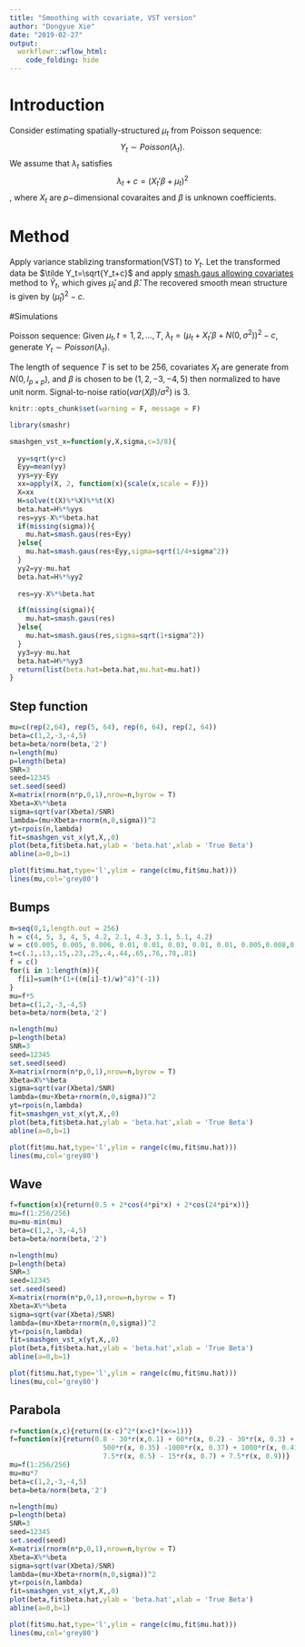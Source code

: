 ```yaml
---
title: "Smoothing with covariate, VST version"
author: "Dongyue Xie"
date: "2019-02-27"
output: 
  workflowr::wflow_html:
    code_folding: hide
---
```


# Introduction

Consider estimating spatially-structured $\mu_t$ from Poisson sequence: $$Y_t\sim Poisson(\lambda_t).$$ We assume that $\lambda_t$ satisfies $$\lambda_t+c=(X_t'\beta+\mu_t)^2$$, where $X_t$ are $p-$dimensional covaraites and $\beta$ is unknown coefficients.

# Method

Apply variance stablizing transformation(VST) to $Y_t$. Let the transformed data be $\tilde Y_t=\sqrt{Y_t+c}$ and apply [smash.gaus allowing covariates](covariate.html) method to $\tilde Y_t$, which gives $\hat\mu_t$ and $\hat\beta$. The recovered smooth mean structure is given by $(\hat\mu_t)^2-c$.

#Simulations

Poisson sequence: Given $\mu_t, t=1,2,\dots,T$, $\lambda_t=(\mu_t+X_t'\beta+N(0,\sigma^2))^2-c$, generate $Y_t\sim Poisson(\lambda_t)$.  


The length of sequence $T$ is set to be 256, covariates $X_t$ are generate from $N(0,I_{p\times p})$, and $\beta$ is chosen to be $(1,2,-3,-4,5)$ then normalized to have unit norm. Signal-to-noise ratio($var(X\beta)/\sigma^2$) is 3.

```r
knitr::opts_chunk$set(warning = F, message = F)
```

```r
library(smashr)

smashgen_vst_x=function(y,X,sigma,c=3/8){
  
  yy=sqrt(y+c)
  Eyy=mean(yy)
  yys=yy-Eyy
  xx=apply(X, 2, function(x){scale(x,scale = F)})
  X=xx
  H=solve(t(X)%*%X)%*%t(X)
  beta.hat=H%*%yys
  res=yys-X%*%beta.hat
  if(missing(sigma)){
    mu.hat=smash.gaus(res+Eyy)
  }else{
    mu.hat=smash.gaus(res+Eyy,sigma=sqrt(1/4+sigma^2))
  }
  yy2=yy-mu.hat
  beta.hat=H%*%yy2
  
  res=yy-X%*%beta.hat

  if(missing(sigma)){
    mu.hat=smash.gaus(res)
  }else{
    mu.hat=smash.gaus(res,sigma=sqrt(1+sigma^2))
  }
  yy3=yy-mu.hat
  beta.hat=H%*%yy3
  return(list(beta.hat=beta.hat,mu.hat=mu.hat))
}
```


## Step function

```r

mu=c(rep(2,64), rep(5, 64), rep(6, 64), rep(2, 64))
beta=c(1,2,-3,-4,5)
beta=beta/norm(beta,'2')
n=length(mu)
p=length(beta)
SNR=3
seed=12345
set.seed(seed)
X=matrix(rnorm(n*p,0,1),nrow=n,byrow = T)
Xbeta=X%*%beta
sigma=sqrt(var(Xbeta)/SNR)
lambda=(mu+Xbeta+rnorm(n,0,sigma))^2
yt=rpois(n,lambda)
fit=smashgen_vst_x(yt,X,,0)
plot(beta,fit$beta.hat,ylab = 'beta.hat',xlab = 'True Beta')
abline(a=0,b=1)

plot(fit$mu.hat,type='l',ylim = range(c(mu,fit$mu.hat)))
lines(mu,col='grey80')

```

## Bumps

```r

m=seq(0,1,length.out = 256)
h = c(4, 5, 3, 4, 5, 4.2, 2.1, 4.3, 3.1, 5.1, 4.2)
w = c(0.005, 0.005, 0.006, 0.01, 0.01, 0.03, 0.01, 0.01, 0.005,0.008,0.005)
t=c(.1,.13,.15,.23,.25,.4,.44,.65,.76,.78,.81)
f = c()
for(i in 1:length(m)){
  f[i]=sum(h*(1+((m[i]-t)/w)^4)^(-1))
}
mu=f*5
beta=c(1,2,-3,-4,5)
beta=beta/norm(beta,'2')

n=length(mu)
p=length(beta)
SNR=3
seed=12345
set.seed(seed)
X=matrix(rnorm(n*p,0,1),nrow=n,byrow = T)
Xbeta=X%*%beta
sigma=sqrt(var(Xbeta)/SNR)
lambda=(mu+Xbeta+rnorm(n,0,sigma))^2
yt=rpois(n,lambda)
fit=smashgen_vst_x(yt,X,,0)
plot(beta,fit$beta.hat,ylab = 'beta.hat',xlab = 'True Beta')
abline(a=0,b=1)

plot(fit$mu.hat,type='l',ylim = range(c(mu,fit$mu.hat)))
lines(mu,col='grey80')

```


## Wave

```r

f=function(x){return(0.5 + 2*cos(4*pi*x) + 2*cos(24*pi*x))}
mu=f(1:256/256)
mu=mu-min(mu)
beta=c(1,2,-3,-4,5)
beta=beta/norm(beta,'2')

n=length(mu)
p=length(beta)
SNR=3
seed=12345
set.seed(seed)
X=matrix(rnorm(n*p,0,1),nrow=n,byrow = T)
Xbeta=X%*%beta
sigma=sqrt(var(Xbeta)/SNR)
lambda=(mu+Xbeta+rnorm(n,0,sigma))^2
yt=rpois(n,lambda)
fit=smashgen_vst_x(yt,X,,0)
plot(beta,fit$beta.hat,ylab = 'beta.hat',xlab = 'True Beta')
abline(a=0,b=1)

plot(fit$mu.hat,type='l',ylim = range(c(mu,fit$mu.hat)))
lines(mu,col='grey80')
```


## Parabola

```r


r=function(x,c){return((x-c)^2*(x>c)*(x<=1))}
f=function(x){return(0.8 - 30*r(x,0.1) + 60*r(x, 0.2) - 30*r(x, 0.3) +
                       500*r(x, 0.35) -1000*r(x, 0.37) + 1000*r(x, 0.41) - 500*r(x, 0.43) +
                       7.5*r(x, 0.5) - 15*r(x, 0.7) + 7.5*r(x, 0.9))}
mu=f(1:256/256)
mu=mu*7
beta=c(1,2,-3,-4,5)
beta=beta/norm(beta,'2')

n=length(mu)
p=length(beta)
SNR=3
seed=12345
set.seed(seed)
X=matrix(rnorm(n*p,0,1),nrow=n,byrow = T)
Xbeta=X%*%beta
sigma=sqrt(var(Xbeta)/SNR)
lambda=(mu+Xbeta+rnorm(n,0,sigma))^2
yt=rpois(n,lambda)
fit=smashgen_vst_x(yt,X,,0)
plot(beta,fit$beta.hat,ylab = 'beta.hat',xlab = 'True Beta')
abline(a=0,b=1)

plot(fit$mu.hat,type='l',ylim = range(c(mu,fit$mu.hat)))
lines(mu,col='grey80')


```


